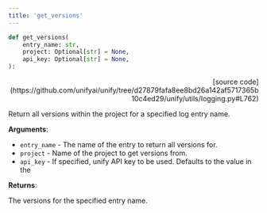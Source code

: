 ```yaml
---
title: 'get_versions'
---
```


```python
def get_versions(
    entry_name: str,
    project: Optional[str] = None,
    api_key: Optional[str] = None,
):
```

<p align="right">[source code](https://github.com/unifyai/unify/tree/d27879fafa8ee8bd26a142af5717365b10c4ed29/unify/utils/logging.py#L762)</p>

Return all versions within the project for a specified log entry name.

**Arguments**:

- `entry_name` - The name of the entry to return all versions for.
- `project` - Name of the project to get versions from.
- `api_key` - If specified, unify API key to be used. Defaults to the value in the



**Returns**:

The versions for the specified entry name.